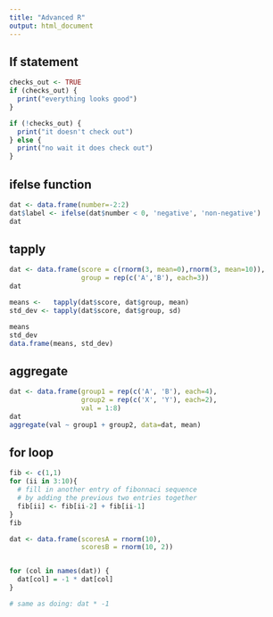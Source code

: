 ```yaml
---
title: "Advanced R"
output: html_document
---
```


If statement
------------

```r
checks_out <- TRUE
if (checks_out) {
  print("everything looks good")
}

if (!checks_out) {
  print("it doesn't check out")
} else {
  print("no wait it does check out")
}


```

ifelse function
---------------

```r
dat <- data.frame(number=-2:2)
dat$label <- ifelse(dat$number < 0, 'negative', 'non-negative')
dat
```

tapply
----------------

```r
dat <- data.frame(score = c(rnorm(3, mean=0),rnorm(3, mean=10)), 
                  group = rep(c('A','B'), each=3))               
dat

means <-   tapply(dat$score, dat$group, mean)
std_dev <- tapply(dat$score, dat$group, sd)

means
std_dev
data.frame(means, std_dev)
```

aggregate
-----------------

```r
dat <- data.frame(group1 = rep(c('A', 'B'), each=4),
                  group2 = rep(c('X', 'Y'), each=2),
                  val = 1:8)
dat
aggregate(val ~ group1 + group2, data=dat, mean)
```


for loop
---------------

```r
fib <- c(1,1)
for (ii in 3:10){
  # fill in another entry of fibonnaci sequence
  # by adding the previous two entries together
  fib[ii] <- fib[ii-2] + fib[ii-1]
}
fib

dat <- data.frame(scoresA = rnorm(10),
                  scoresB = rnorm(10, 2))


for (col in names(dat)) {
  dat[col] = -1 * dat[col]
}

# same as doing: dat * -1

```

